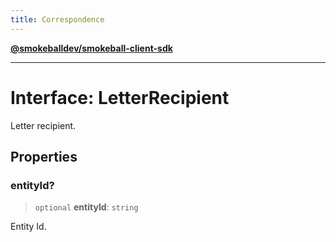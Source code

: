 ```yaml
---
title: Correspondence
---
```

[**@smokeballdev/smokeball-client-sdk**](../../../../README.md)

***

# Interface: LetterRecipient

Letter recipient.

## Properties

### entityId?

> `optional` **entityId**: `string`

Entity Id.
